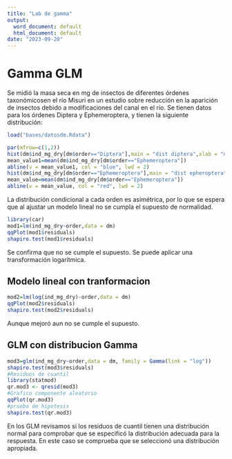 ```yaml
---
title: "Lab de gamma"
output:
  word_document: default
  html_document: default
date: "2023-09-20"
---
```



# Gamma GLM
Se midió la masa seca en mg de insectos de diferentes órdenes taxonómicosen el río Misuri en un estudio sobre reducción en la aparición de insectos debido a modificaciones del canal en el río. Se tienen datos para los órdenes Diptera y Ephemeroptera, y tienen la siguiente distribución:

```r
load("bases/datosdm.Rdata")
```

```r
par(mfrow=c(1,2))
hist(dm$ind_mg_dry[dm$order=="Diptera"],main = "dist diptera",xlab = "mg")
mean_value1=mean(dm$ind_mg_dry[dm$order=="Ephemeroptera"])
abline(v = mean_value1, col = "blue", lwd = 2)
hist(dm$ind_mg_dry[dm$order=="Ephemeroptera"],main = "dist epheroptera",xlab = "mg")
mean_value=mean(dm$ind_mg_dry[dm$order=="Ephemeroptera"])
abline(v = mean_value, col = "red", lwd = 2)
```

La distribución condicional a cada orden es asimétrica, por lo que se espera que al ajustar un modelo lineal no se cumpla el supuesto de normalidad.


```r
library(car)
mod1=lm(ind_mg_dry~order,data = dm)
qqPlot(mod1$residuals)
shapiro.test(mod1$residuals)
```

Se confirma que no se cumple el supuesto. Se puede aplicar una transformación logarítmica.

## Modelo lineal con tranformacion 

```r
mod2=lm(log(ind_mg_dry)~order,data = dm)
qqPlot(mod2$residuals)
shapiro.test(mod2$residuals)
```
Aunque mejoró aun no se cumple el supuesto.

## GLM con distribucion Gamma 
```r
mod3=glm(ind_mg_dry~order,data = dm, family = Gamma(link = "log"))
shapiro.test(mod3$residuals)
#Residuos de cuantil
library(statmod)
qr.mod3 <- qresid(mod3)
#Grafico componente aleatorio
qqPlot(qr.mod3)
#prueba de hipotesis 
shapiro.test(qr.mod3)
```
En los GLM revisamos si los residuos de cuantil tienen una distribución normal para comprobar que se especificó la distribución adecuada para la respuesta. En este caso se comprueba que se seleccionó una distribución apropiada.
